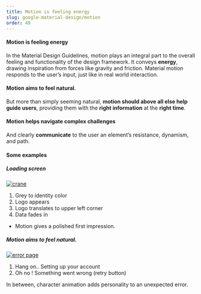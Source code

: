 ```yaml
---
title: Motion is feeling energy
slug: google-material-design/motion
order: 49
---
```


<Article
  first="Google Material Design"
>


#### Motion is feeling energy

In the Material Design Guidelines, motion plays an integral part to the overall feeling and functionality of the design framework. It conveys **energy**, drawing inspiration from forces like gravity and friction. Material motion responds to the user’s input, just like in real world interaction. 

#### Motion aims to feel natural.

But more than simply seeming natural, **motion should above all else help guide users**, providing them with the **right information** at the **right time**. 

#### Motion helps navigate complex challenges

And clearly **communicate** to the user an element’s resistance, dynamism, and path.

#### Some examples

##### Loading screen  

[![crane](/gif/google-crane.gif)](https://storage.googleapis.com/spec-host/mio-staging%2Fmio-design%2F1579302979877%2Fassets%2F1wPlQquaAQbSX6oCU25H95uJjxC7KGJX7%2F01-launchscreen.mp4)

1. Grey to identity color  
2. Logo appears  
3. Logo translates to upper left corner  
4. Data fades in  

- Motion gives a polished first impression.

##### Motion aims to feel natural.

[![error page](/gif/google-error.gif)](https://storage.googleapis.com/spec-host/mio-staging%2Fmio-design%2F1579302979877%2Fassets%2F19Ms-MRmEZ2cGQNicpePPRjHxxa0NkxIm%2F04-juggler.mp4)

1. Hang on.. Setting up your account
2. Oh no ! Something went wrong (retry button)

In between, character animation adds personality to an unexpected error. 

</Article>